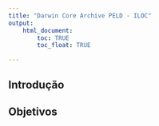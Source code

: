 ```yaml
---
title: "Darwin Core Archive PELD - ILOC"
output: 
    html_document:
        toc: TRUE
        toc_float: TRUE

---
```

## Introdução

## Objetivos

